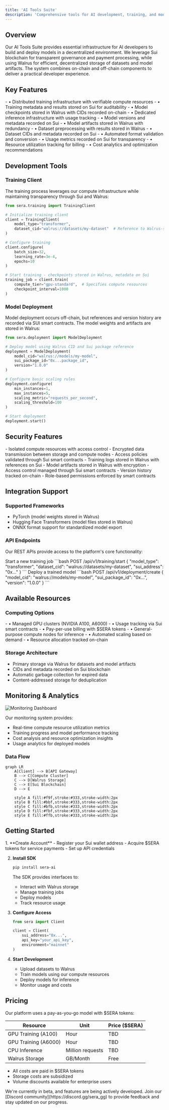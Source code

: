```yaml
---
title: 'AI Tools Suite'
description: 'Comprehensive tools for AI development, training, and model hosting in a SUI-based decentralized environment'
---
```


## Overview

Our AI Tools Suite provides essential infrastructure for AI developers to build and deploy models in a decentralized environment. We leverage Sui blockchain for transparent governance and payment processing, while using Walrus for efficient, decentralized storage of datasets and model artifacts. The system combines on-chain and off-chain components to deliver a practical developer experience.

## Key Features

<CardGroup cols={2}>
  <Card title="Model Training" icon="dumbbell">
    - • Distributed training infrastructure with verifiable compute resources
    - • Training metadata and results stored on Sui for auditability
    - • Model checkpoints stored in Walrus with CIDs recorded on-chain
  </Card>
  <Card title="Model Hosting" icon="cloud">
    - • Dedicated inference infrastructure with usage tracking
    - • Model versions and metadata recorded on Sui
    - • Model artifacts stored in Walrus with redundancy
  </Card>
  <Card title="Data Processing" icon="gears">
    - • Dataset preprocessing with results stored in Walrus
    - • Dataset CIDs and metadata recorded on Sui
    - • Automated format validation and conversion
  </Card>
  <Card title="Monitoring" icon="chart-line">
    - • Usage metrics recorded on Sui for transparency
    - • Resource utilization tracking for billing
    - • Cost analytics and optimization recommendations
  </Card>
</CardGroup>

## Development Tools

### Training Client

The training process leverages our compute infrastructure while maintaining transparency through Sui and Walrus:

```python
from sera.training import TrainingClient

# Initialize training client
client = TrainingClient(
    model_type="transformer",
    dataset_cid="walrus://datasets/my-dataset"  # Reference to Walrus-stored dataset
)

# Configure training
client.configure(
    batch_size=32,
    learning_rate=3e-4,
    epochs=10
)

# Start training - checkpoints stored in Walrus, metadata on Sui
training_job = client.train(
    compute_tier="gpu-standard",  # Specifies compute resources
    checkpoint_interval=1000
)
```

### Model Deployment

Model deployment occurs off-chain, but references and version history are recorded via SUI smart contracts. The model weights and artifacts are stored in Walrus:

```python
from sera.deployment import ModelDeployment 

# Deploy model using Walrus CID and Sui package reference
deployment = ModelDeployment(
    model_cid="walrus://models/my-model",  
    sui_package_id="0x...package_id",
    version="1.0.0"
)

# Configure basic scaling rules
deployment.configure(
    min_instances=1,
    max_instances=5,
    scaling_metric="requests_per_second",
    scaling_threshold=100
)

# Start deployment
deployment.start()
```

## Security Features

<AccordionGroup>
  <Accordion title="Secure Training Environment">
    - Isolated compute resources with access control
    - Encrypted data transmission between storage and compute nodes
    - Access policies validated through Sui smart contracts
    - Training logs stored in Walrus with references on Sui
  </Accordion>
  
  <Accordion title="Model Protection">
    - Model artifacts stored in Walrus with encryption
    - Access control managed through Sui smart contracts
    - Version history tracked on-chain
    - Role-based permissions enforced by smart contracts
  </Accordion>
</AccordionGroup>

## Integration Support

### Supported Frameworks
- PyTorch (model weights stored in Walrus)
- Hugging Face Transformers (model files stored in Walrus)
- ONNX format support for standardized model export

### API Endpoints

Our REST APIs provide access to the platform's core functionality:

<ResponseField name="Training API" type="POST">
  Start a new training job
  ```bash
  POST /api/v1/training/start
  {
    "model_type": "transformer",
    "dataset_cid": "walrus://datasets/my-dataset",
    "sui_address": "0x..."
  }
  ```
</ResponseField>

<ResponseField name="Deployment API" type="POST">
  Deploy a trained model
  ```bash
  POST /api/v1/deployment/create
  {
    "model_cid": "walrus://models/my-model",
    "sui_package_id": "0x...",
    "version": "1.0.0"
  }
  ```
</ResponseField>

## Available Resources

### Computing Options
<CardGroup cols={2}>
  <Card title="GPU Resources" icon="microchip">
    - • Managed GPU clusters (NVIDIA A100, A6000)
    - • Usage tracking via Sui smart contracts
    - • Pay-per-use billing with $SERA tokens
  </Card>
  <Card title="CPU Options" icon="server">
    - • General-purpose compute nodes for inference
    - • Automated scaling based on demand
    - • Resource allocation tracked on-chain
  </Card>
</CardGroup>

### Storage Architecture
- Primary storage via Walrus for datasets and model artifacts
- CIDs and metadata recorded on Sui blockchain
- Automatic garbage collection for expired data
- Content-addressed storage for deduplication

## Monitoring & Analytics

<Frame>
  <img src="/images/monitoring-dashboard.png" alt="Monitoring Dashboard" />
</Frame>

Our monitoring system provides:
- Real-time compute resource utilization metrics
- Training progress and model performance tracking
- Cost analysis and resource optimization insights
- Usage analytics for deployed models

### Data Flow
```mermaid
graph LR
    A[Client] --> B[API Gateway]
    B --> C[Compute Cluster]
    C --> D[Walrus Storage]
    C --> E[Sui Blockchain]
    D --> E

    style A fill:#f9f,stroke:#333,stroke-width:2px
    style B fill:#bbf,stroke:#333,stroke-width:2px
    style C fill:#bfb,stroke:#333,stroke-width:2px
    style D fill:#fbf,stroke:#333,stroke-width:2px
    style E fill:#ffb,stroke:#333,stroke-width:2px
```

## Getting Started

<Steps>
  1. **Create Account**
     - Register your Sui wallet address
     - Acquire $SERA tokens for service payments
     - Set up API credentials

  2. **Install SDK**
     ```bash
     pip install sera-ai
     ```
     The SDK provides interfaces to:
     - Interact with Walrus storage
     - Manage training jobs
     - Deploy models
     - Track resource usage

  3. **Configure Access**
     ```python
     from sera import Client
     
     client = Client(
         sui_address="0x...",
         api_key="your_api_key",
         environment="mainnet"
     )
     ```

  4. **Start Development**
     - Upload datasets to Walrus
     - Train models using our compute resources
     - Deploy models for inference
     - Monitor usage and costs
</Steps>

## Pricing

Our platform uses a pay-as-you-go model with $SERA tokens:

| Resource | Unit | Price ($SERA) |
|----------|------|---------------|
| GPU Training (A100) | Hour | TBD |
| GPU Training (A6000) | Hour | TBD |
| CPU Inference | Million requests | TBD |
| Walrus Storage | GB/Month | Free |

- All costs are paid in $SERA tokens
- Storage costs are subsidized  
- Volume discounts available for enterprise users

<Note>
We're currently in beta, and features are being actively developed. Join our [Discord community](https://discord.gg/sera_gg) to provide feedback and stay updated on our progress.
</Note>